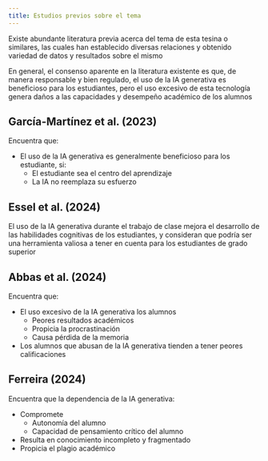 ```yaml
---
title: Estudios previos sobre el tema
---
```



Existe abundante literatura previa acerca del tema de esta tesina o similares, las cuales han establecido
diversas relaciones y obtenido variedad de datos y resultados sobre el mismo

En general, el consenso aparente en la literatura existente es que, de manera responsable y bien regulado, el uso de la IA generativa es beneficioso para los estudiantes, pero el uso excesivo de esta tecnología genera daños a las capacidades y desempeño académico de los alumnos

## García-Martínez et al. (2023) 
Encuentra que:
- El uso de la IA generativa es generalmente beneficioso para los estudiante, si:
    - El estudiante sea el centro del aprendizaje
    - La IA no reemplaza su esfuerzo

<LinkCard title="Visita la fuente" href="https://doi.org/10.7821/naer.2023.1.1240"/>

## Essel et al. (2024)
El uso de la IA generativa durante el trabajo de clase mejora el desarrollo de las habilidades cognitivas de los estudiantes, y consideran que podría ser una herramienta valiosa a tener en cuenta para los estudiantes de grado superior

<LinkCard title="Visita la fuente" href=" https://doi.org/10.1016/j.caeai.2023.100198"/>


## Abbas et al. (2024)
Encuentra que:
- El uso excesivo de la IA generativa los alumnos
    - Peores resultados académicos
    - Propicia la procrastinación
    - Causa pérdida de la memoria
- Los alumnos que abusan de la IA generativa tienden a tener peores calificaciones

<LinkCard title="Visita la fuente" href="https://doi.org/10.1186/s41239-024-00444-7"/>


## Ferreira (2024)
Encuentra que la dependencia de la IA generativa:
- Compromete
    - Autonomía del alumno
    - Capacidad de pensamiento crítico del alumno
- Resulta en conocimiento incompleto y fragmentado
- Propicia el plagio académico

<LinkCard title="Visita la fuente" href="https://doi.org/10.31219/osf.io/bcwur"/>
